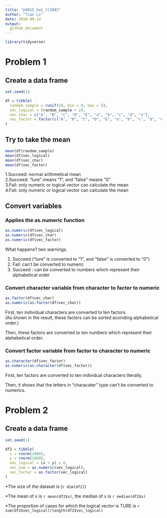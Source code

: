 ```yaml
---
title: "p8015_hw1_tl2882"
author: "Tian Li"
date: 2018-09-14
output:
  github_document
---
```


```r
library(tidyverse)
```

# Problem 1

## Create a data frame
```r
set.seed(1)

df = tibble(
  random_sample = runif(10, min = 0, max = 5),
  vec_logical = (random_sample > 2),
  vec_char = c("A", "B", "C", "D", "E", "a", "b", "c", "d", "e"),
  vec_factor = factor(c("A", "B", "C", "D", "E", "a", "b", "c", "d", "e"))
)
```

## Try to take the mean
```r
mean(df$random_sample)
mean(df$vec_logical)
mean(df$vec_char)
mean(df$vec_factor)
```

1.Succeed: normal arithmetical mean  
2.Succeed: "ture" means "1", and "false" means "0"  
3.Fail: only numeric or logical vector can calculate the mean  
4.Fail: only numeric or logical vector can calculate the mean

## Convert variables

### Applies the as.numeric function
```r
as.numeric(df$vec_logical)
as.numeric(df$vec_char)
as.numeric(df$vec_factor)
```

What happens? two warnings.

1. Succeed ("ture" is converted to "1", and "false" is converted to "0")  
2. Fail: can't be converted to numeric  
3. Succeed : can be converted to numbers which represent their alphabetical order

### Convert character variable from character to factor to numeric
```r
as.factor(df$vec_char)
as.numeric(as.factor(df$vec_char))
```
First, ten individual characters are converted to ten factors.  
(As shown in the result, these factors can be sorted acorrding alphabetical order.)

Then, these factors are converted to ten numbers which represent their alphabetical order.

### Convert factor variable from factor to character to numeric
```r
as.character(df$vec_factor)
as.numeric(as.character(df$vec_factor))
```
First, ten factors are converted to ten individual characters literally.

Then, it shows that the letters in "characater" type can't be converted to numerics.

# Problem 2

## Create a data frame

```r
set.seed(1)

df2 = tibble(
  x = rnorm(1000),
  y = rnorm(1000),
  vec_logical = (x + y) > 0,
  vec_num = as.numeric(vec_logical),
  vec_factor = as.factor(vec_logical)
)
```

*The size of the dataset is (`r dim(df2)`)

*The mean of x is `r mean(df2$x)`,
the median of x is `r median(df2$x)`

*The proportion of cases for which the logical vector is TURE is
`r sum(df2$vec_logical)/length(df2$vec_logical)`
